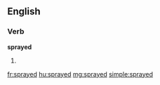 ==English==

===Verb===
'''sprayed'''

# {{past of|[[spray]]}}

[[fr:sprayed]]
[[hu:sprayed]]
[[mg:sprayed]]
[[simple:sprayed]]